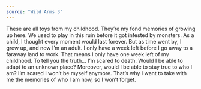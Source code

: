 ```yaml
---
source: "Wild Arms 3"
---
```


These are all toys from my childhood. They’re my fond memories of growing up here. We used to play in this ruin before it got infested by monsters. As a child, I thought every moment would last forever. But as time went by, I grew up, and now I’m an adult. I only have a week left before I go away to a faraway land to work. That means I only have one week left of my childhood. To tell you the truth… I’m scared to death. Would I be able to adapt to an unknown place? Moreover, would I be able to stay true to who I am? I’m scared I won’t be myself anymore. That’s why I want to take with me the memories of who I am now, so I won’t forget.
